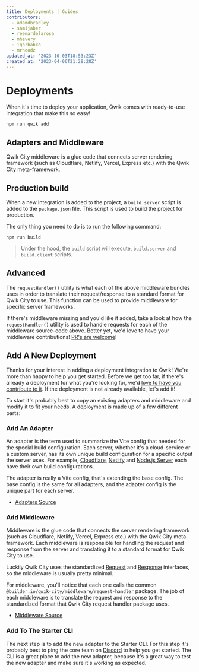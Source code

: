```yaml
---
title: Deployments | Guides
contributors:
  - adamdbradley
  - samijaber
  - reemardelarosa
  - mhevery
  - igorbabko
  - mrhoodz
updated_at: '2023-10-03T18:53:23Z'
created_at: '2023-04-06T21:28:28Z'
---
```


# Deployments

When it's time to deploy your application, Qwik comes with ready-to-use integration that make this so easy!

```shell
npm run qwik add
```

## Adapters and Middleware

Qwik City middleware is a glue code that connects server rendering framework (such as Cloudflare, Netlify, Vercel, Express etc.) with the Qwik City meta-framework.

## Production build

When a new integration is added to the project, a `build.server` script is added to the `package.json` file. This script is used to build the project for production.

The only thing you need to do is to run the following command:

```shell
npm run build
```

> Under the hood, the `build` script will execute, `build.server` and `build.client` scripts.

## Advanced

The `requestHandler()` utility is what each of the above middleware bundles uses in order to translate their request/response to a standard format for Qwik City to use. This function can be used to provide middleware for specific server frameworks.

If there's middleware missing and you'd like it added, take a look at how the `requestHandler()` utility is used to handle requests for each of the middleware source-code above. Better yet, we'd love to have your middleware contributions! [PR's are welcome](https://github.com/QwikDev/qwik/tree/main/packages/qwik-city/middleware)!

## Add A New Deployment

Thanks for your interest in adding a deployment integration to Qwik! We're more than happy to help you get started. Before we get too far, if there's already a deployment for what you're looking for, we'd [love to have you contribute to it](https://github.com/QwikDev/qwik/tree/main/packages/qwik-city/adapters). If the deployment is not already available, let's add it!

To start it's probably best to copy an existing adapters and middleware and modify it to fit your needs. A deployment is made up of a few different parts:

### Add An Adapter

An adapter is the term used to summarize the Vite config that needed for the special build configuration. Each server, whether it's a cloud-service or a custom server, has its own unique build configuration for a specific output the server uses. For example, [Cloudflare](/docs/deployments/cloudflare-pages/index.mdx), [Netlify](/docs/deployments/netlify-edge/index.mdx) and [Node.js Server](/docs/deployments/node/index.mdx) each have their own build configurations.

The adapter is really a Vite config, that's extending the base config. The base config is the same for all adapters, and the adapter config is the unique part for each server.

- [Adapters Source](https://github.com/QwikDev/qwik/tree/main/packages/qwik-city/adapters)

### Add Middleware

Middleware is the glue code that connects the server rendering framework (such as Cloudflare, Netlify, Vercel, Express etc.) with the Qwik City meta-framework. Each middleware is responsible for handling the request and response from the server and translating it to a standard format for Qwik City to use. 

Luckily Qwik City uses the standardized [Request](https://developer.mozilla.org/en-US/docs/Web/API/Request) and [Response](https://developer.mozilla.org/en-US/docs/Web/API/Response) interfaces, so the middleware is usually pretty minimal.

For middleware, you'll notice that each one calls the common `@builder.io/qwik-city/middleware/request-handler` package. The job of each middleware is to translate the request and response to the standardized format that Qwik City request handler package uses.

- [Middleware Source](https://github.com/QwikDev/qwik/tree/main/packages/qwik-city/middleware)

### Add To The Starter CLI

The next step is to add the new adapter to the Starter CLI. For this step it's probably best to ping the core team on [Discord](https://qwik.dev/chat) to help you get started. The CLI is a great place to add the new adapter, because it's a great way to test the new adapter and make sure it's working as expected.
